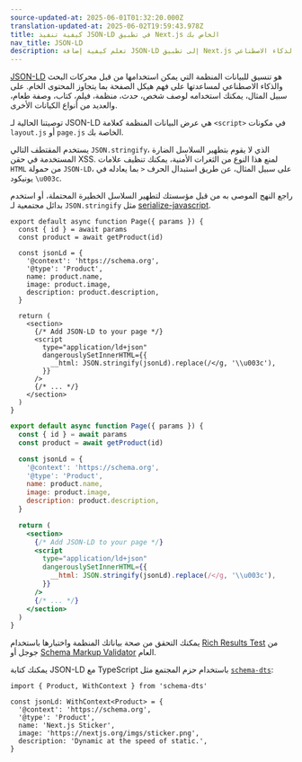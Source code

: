 ```yaml
---
source-updated-at: 2025-06-01T01:32:20.000Z
translation-updated-at: 2025-06-02T19:59:43.978Z
title: كيفية تنفيذ JSON-LD في تطبيق Next.js الخاص بك
nav_title: JSON-LD
description: تعلم كيفية إضافة JSON-LD إلى تطبيق Next.js الخاص بك لوصف المحتوى لمحركات البحث والذكاء الاصطناعي.
---
```


[JSON-LD](https://json-ld.org/) هو تنسيق للبيانات المنظمة التي يمكن استخدامها من قبل محركات البحث والذكاء الاصطناعي لمساعدتها على فهم هيكل الصفحة بما يتجاوز المحتوى الخام. على سبيل المثال، يمكنك استخدامه لوصف شخص، حدث، منظمة، فيلم، كتاب، وصفة طعام، والعديد من أنواع الكيانات الأخرى.

توصيتنا الحالية لـ JSON-LD هي عرض البيانات المنظمة كعلامة `<script>` في مكونات `layout.js` أو `page.js` الخاصة بك.

يستخدم المقتطف التالي `JSON.stringify`، الذي لا يقوم بتطهير السلاسل الضارة المستخدمة في حقن XSS. لمنع هذا النوع من الثغرات الأمنية، يمكنك تنظيف علامات `HTML` من حمولة `JSON-LD`، على سبيل المثال، عن طريق استبدال الحرف `<` بما يعادله في يونيكود `\u003c`.

راجع النهج الموصى به من قبل مؤسستك لتطهير السلاسل الخطيرة المحتملة، أو استخدم بدائل مجتمعية لـ `JSON.stringify` مثل [serialize-javascript](https://www.npmjs.com/package/serialize-javascript).

```tsx filename="app/products/[id]/page.tsx" switcher
export default async function Page({ params }) {
  const { id } = await params
  const product = await getProduct(id)

  const jsonLd = {
    '@context': 'https://schema.org',
    '@type': 'Product',
    name: product.name,
    image: product.image,
    description: product.description,
  }

  return (
    <section>
      {/* Add JSON-LD to your page */}
      <script
        type="application/ld+json"
        dangerouslySetInnerHTML={{
          __html: JSON.stringify(jsonLd).replace(/</g, '\\u003c'),
        }}
      />
      {/* ... */}
    </section>
  )
}
```

```jsx filename="app/products/[id]/page.js" switcher
export default async function Page({ params }) {
  const { id } = await params
  const product = await getProduct(id)

  const jsonLd = {
    '@context': 'https://schema.org',
    '@type': 'Product',
    name: product.name,
    image: product.image,
    description: product.description,
  }

  return (
    <section>
      {/* Add JSON-LD to your page */}
      <script
        type="application/ld+json"
        dangerouslySetInnerHTML={{
          __html: JSON.stringify(jsonLd).replace(/</g, '\\u003c'),
        }}
      />
      {/* ... */}
    </section>
  )
}
```

يمكنك التحقق من صحة بياناتك المنظمة واختبارها باستخدام [Rich Results Test](https://search.google.com/test/rich-results) من جوجل أو [Schema Markup Validator](https://validator.schema.org/) العام.

يمكنك كتابة JSON-LD مع TypeScript باستخدام حزم المجتمع مثل [`schema-dts`](https://www.npmjs.com/package/schema-dts):

```tsx
import { Product, WithContext } from 'schema-dts'

const jsonLd: WithContext<Product> = {
  '@context': 'https://schema.org',
  '@type': 'Product',
  name: 'Next.js Sticker',
  image: 'https://nextjs.org/imgs/sticker.png',
  description: 'Dynamic at the speed of static.',
}
```